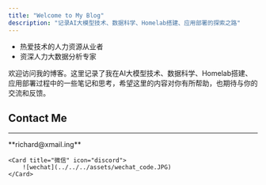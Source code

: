 ```yaml
---
title: "Welcome to My Blog"
description: "记录AI大模型技术、数据科学、Homelab搭建、应用部署的探索之路"
---
```



<Card title="About Me" icon="star">

- 热爱技术的人力资源从业者
- 资深人力大数据分析专家

欢迎访问我的博客。这里记录了我在AI大模型技术、数据科学、Homelab搭建、应用部署过程中的一些笔记和思考，希望这里的内容对你有所帮助，也期待与你的交流和反馈。

</Card>

## Contact Me

---

<CardGrid>
    <Card title="Email" icon="email">
        **richard@xmail.ing**
    </Card>

    <Card title="微信" icon="discord">
        ![wechat](../../../assets/wechat_code.JPG)
    </Card>
</CardGrid>